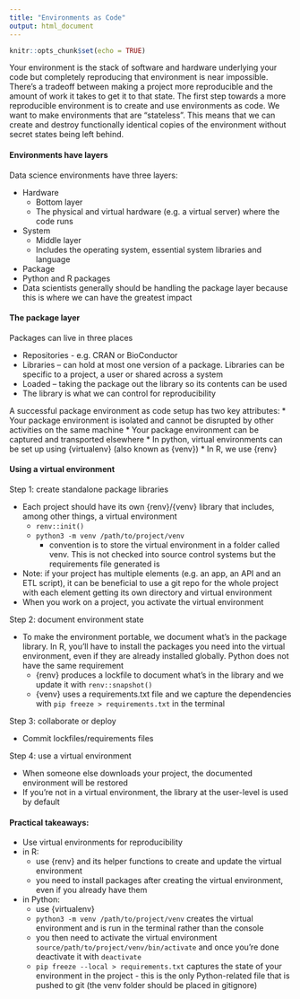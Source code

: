 ---
title: "Environments as Code"
output: html_document
---

```{r setup, include=FALSE}
knitr::opts_chunk$set(echo = TRUE)
```

Your environment is the stack of software and hardware underlying your code but completely reproducing that environment is near impossible. There’s a tradeoff between making a project more reproducible and the amount of work it takes to get it to that state. The first step towards a more reproducible environment is to create and use environments as code. We want to make environments that are “stateless”. This means that we can create and destroy functionally identical copies of the environment without secret states being left behind.


#### Environments have layers
Data science environments have three layers:

* Hardware
  * Bottom layer
  * The physical and virtual hardware (e.g. a virtual server) where the code runs
* System
  * Middle layer
  * Includes the operating system, essential system libraries and language
*	Package
  * Python and R packages
  * Data scientists generally should be handling the package layer because this is where we can have the greatest impact


#### The package layer
Packages can live in three places

* Repositories - e.g. CRAN or BioConductor
* Libraries – can hold at most one version of a package. Libraries can be specific to a project, a user or shared across a system
* Loaded – taking the package out the library so its contents can be used
* The library is what we can control for reproducibility

A successful package environment as code setup has two key attributes:
* Your package environment is isolated and cannot be disrupted by other activities on the same machine
* Your package environment can be captured and transported elsewhere
*	In python, virtual environments can be set up using {virtualenv} (also known as {venv})
*	In R, we use {renv}



#### Using a virtual environment
Step 1: create standalone package libraries

* Each project should have its own {renv}/{venv} library that includes, among other things, a virtual environment
  * `renv::init()`
  * `python3 -m venv /path/to/project/venv`
    * convention is to store the virtual environment in a folder called venv. This is not checked into source control systems but the requirements file generated is
* Note: if your project has multiple elements (e.g. an app, an API and an ETL script), it can be beneficial to use a git repo for the whole project with each element getting its own directory and virtual environment
* When you work on a project, you activate the virtual environment

Step 2: document environment state
  
* To make the environment portable, we document what’s in the package library. In R, you'll have to install the packages you need into the virtual environment, even if they are already installed globally. Python does not have the same requirement
  * {renv} produces a lockfile to document what’s in the library and we update it with `renv::snapshot()`
  * {venv} uses a requirements.txt file and we capture the dependencies with `pip freeze > requirements.txt` in the terminal

Step 3: collaborate or deploy
  
* Commit lockfiles/requirements files

Step 4: use a virtual environment
  
* When someone else downloads your project, the documented environment will be restored
* If you’re not in a virtual environment, the library at the user-level is used by default



#### Practical takeaways:

* Use virtual environments for reproducibility
* in R:
  * use {renv} and its helper functions to create and update the virtual environment
  * you need to install packages after creating the virtual environment, even if you already have them
* in Python:
  * use {virtualenv}
  * `python3 -m venv /path/to/project/venv` creates the virtual environment and is run in the terminal rather than the console
  * you then need to activate the virtual environment `source/path/to/project/venv/bin/activate` and once you're done deactivate it with `deactivate`
  * `pip freeze --local > requirements.txt` captures the state of your environment in the project - this is the only Python-related file that is pushed to git (the venv folder should be placed in gitignore)
